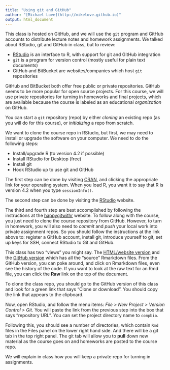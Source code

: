 ```yaml
---
title: "Using git and GitHub"
author: "[Michael Love](http://mikelove.github.io)"
output: html_document
---
```


This class is hosted on GitHub, and we will use the `git` program and GitHub accounts
to distribute lecture notes and homework assignments.
We talked about RStudio, git and GitHub in class, but to review:

* [RStudio](https://www.rstudio.com/) is an interface to R, with support for git and GitHub integration
* `git` is a program for version control (mostly useful for plain text documents) 
* GitHub and BitBucket are websites/companies which host `git` repositories 

GitHub and BitBucket both offer free public or private repositories.
GitHub seems to be more popular for open source projects. For this
course, we will use private repositories for turning in homeworks and
final projects, which are available because the course is labeled as
an educational *organization* on GitHub.

You can start a `git` repository (repo) by either *cloning* an existing repo
(as you will do for this course), or *initializing* a repo
from scratch. 

We want to clone the course repo in RStudio, but first, we may need to 
install or upgrade the software on your computer. We need to do the following
steps:

* Install/upgrade R (to version 4.2 if possible)
* Install RStudio for Desktop (free)
* Install git
* Hook RStudio up to use git and GitHub

The first step can be done by visiting [CRAN](cran.r-project.org), and
clicking the appropriate link for your operating system. When you load R,
you want it to say that R is version 4.2 when you type `sessionInfo()`.

The second step can be done by visiting the [RStudio](https://www.rstudio.com/) website.

The third and fourth step are best accomplished by following the instructions
at the [happygitwithr](http://happygitwithr.com/) website. To follow
along with the course, you just need to clone the course repository
from GitHub. However, to turn in homework, you will also need to
*commit* and *push* your local work into private assignment repos. So
you should follow the instructions at the link above to: register a
GitHub account, install git, introduce yourself to git, set up keys
for SSH, connect RStudio to Git and GitHub.

This class has two "views"  you might say. 
The [HTML/website version](https://biodatascience.github.io/compbio/) and the 
[GitHub version](https://github.com/biodatascience/compbio_src) which
has all the "source" Rmarkdown files. From the GitHub version,
you can poke around, and click on Rmarkdown files, even see the history of the code.
If you want to look at the raw text for an Rmd file, 
you can click the **Raw** link on the top of the document.

To clone the class repo, you should go to the GitHub version of this class 
and look for a green link that says "Clone or download". 
You should copy the link that appears to the clipboard.

Now, open RStudio, and follow the menu items: 
*File > New Project > Version Control > Git*. 
You will paste the link from the previous step into the box that 
says "repository URL". You can set the project directory name to `compbio`.

Following this, you should see a number of directories, which contain
`Rmd` files in the Files panel on the lower right hand side. And there
will be a git tab in the top right panel. The git tab will allow you
to **pull** down new material as the course goes on and homeworks are
posted to the course repo.

We will explain in class how you will keep a private repo for turning
in assignments.
